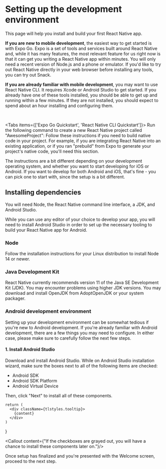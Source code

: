 # Setting up the development environment
This page will help you install and build your first React Native app.

**If you are new to mobile development**, the easiest way to get started is with Expo Go. Expo is a set of tools and services built around React Native and, while it has many features, the most relevant feature for us right now is that it can get you writing a React Native app within minutes. You will only need a recent version of Node.js and a phone or emulator. If you'd like to try out React Native directly in your web browser before installing any tools, you can try out Snack.

**If you are already familiar with mobile development**, you may want to use React Native CLI. It requires Xcode or Android Studio to get started. If you already have one of these tools installed, you should be able to get up and running within a few minutes. If they are not installed, you should expect to spend about an hour installing and configuring them.

<br />


<Tabs items={['Expo Go Quickstart', 'React Native CLI Quickstart']}>
  <Tab>
    Run the following command to create a new React Native project called "AwesomeProject":
  </Tab>
  <Tab>
   Follow these instructions if you need to build native code in your project. For example, if you are integrating React Native into an existing application, or if you ran "prebuild" from Expo to generate your project's native code, you'll need this section.

   The instructions are a bit different depending on your development operating system, and whether you want to start developing for iOS or Android. If you want to develop for both Android and iOS, that's fine - you can pick one to start with, since the setup is a bit different.
  </Tab>  
</Tabs>

## Installing dependencies
You will need Node, the React Native command line interface, a JDK, and Android Studio.

While you can use any editor of your choice to develop your app, you will need to install Android Studio in order to set up the necessary tooling to build your React Native app for Android.

### Node
Follow the installation instructions for your Linux distribution to install Node 14 or newer.

### Java Development Kit
React Native currently recommends version 11 of the Java SE Development Kit (JDK). You may encounter problems using higher JDK versions. You may download and install OpenJDK from AdoptOpenJDK or your system packager.

### Android development environment
Setting up your development environment can be somewhat tedious if you're new to Android development. If you're already familiar with Android development, there are a few things you may need to configure. In either case, please make sure to carefully follow the next few steps.

#### 1. Install Android Studio
Download and install Android Studio. While on Android Studio installation wizard, make sure the boxes next to all of the following items are checked:

- Android SDK
- Android SDK Platform
- Android Virtual Device

Then, click "Next" to install all of these components.


    return (
      <div className={tlstyles.tooltip}>        
        {content}
      </div>
    )
}

<Callout content={"If the checkboxes are grayed out, you will have a chance to install these components later on."}/>

Once setup has finalized and you're presented with the Welcome screen, proceed to the next step.

